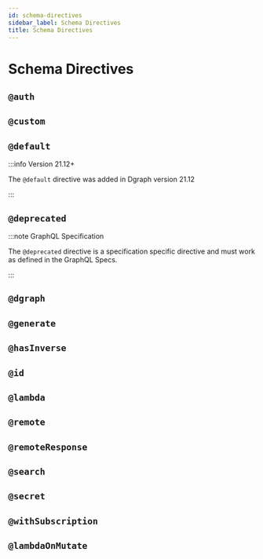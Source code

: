 ```yaml
---
id: schema-directives
sidebar_label: Schema Directives
title: Schema Directives
---
```



<ComingSoon />

# Schema Directives

## `@auth`

## `@custom`

## `@default`

:::info Version 21.12+

The `@default` directive was added in Dgraph version 21.12

:::

## `@deprecated`

:::note GraphQL Specification

The `@deprecated` directive is a specification specific directive and must work
as defined in the GraphQL Specs.

:::

## `@dgraph`

## `@generate`

## `@hasInverse`

## `@id`

## `@lambda`

## `@remote`

## `@remoteResponse`

## `@search`

## `@secret`

## `@withSubscription`

## `@lambdaOnMutate`
